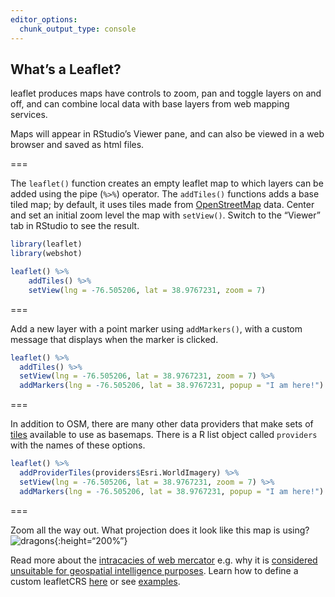 ```yaml
---
editor_options: 
  chunk_output_type: console
---
```


## What's a Leaflet?

leaflet produces maps have controls to zoom, pan and toggle layers on and off, and can combine local data with base layers from web mapping services. 

Maps will appear in RStudio's Viewer pane, and can also be viewed in a web browser and saved as html files.

===

The `leaflet()` function creates an empty leaflet map to which layers can be added using the pipe (`%>%`) operator. The `addTiles()` functions adds a base tiled map; by default, it uses tiles made from [OpenStreetMap](https://www.openstreetmap.org/) data. Center and set an initial zoom level the map with `setView()`. Switch to the "Viewer" tab in RStudio to see the result.

```r
library(leaflet)
library(webshot)

leaflet() %>%
    addTiles() %>%
    setView(lng = -76.505206, lat = 38.9767231, zoom = 7)

```

===

Add a new layer with a point marker using `addMarkers()`, with a custom message that displays when the marker is clicked. 

```r
leaflet() %>%
  addTiles() %>%
  setView(lng = -76.505206, lat = 38.9767231, zoom = 7) %>%
  addMarkers(lng = -76.505206, lat = 38.9767231, popup = "I am here!")

```

===

In addition to OSM, there are many other data providers that make sets of [tiles](https://wiki.openstreetmap.org/wiki/Tiles) available to use as basemaps. There is a R list object called `providers` with the names of these options. 

```r
leaflet() %>%
  addProviderTiles(providers$Esri.WorldImagery) %>%
  setView(lng = -76.505206, lat = 38.9767231, zoom = 7) %>%
  addMarkers(lng = -76.505206, lat = 38.9767231, popup = "I am here!")

```

===

Zoom all the way out. What projection does it look like this map is using? 
![dragons]({{ site.baseurl }}/images/dragons.png){:height="200%"}

Read more about the [intracacies of web mercator](https://www.researchgate.net/publication/265895464_Implications_of_Web_Mercator_and_Its_Use_in_Online_Mapping) e.g. why it is [considered unsuitable for geospatial intelligence purposes](https://www.slideshare.net/NGA_GEOINT/ngas-position-on-webmercator). Learn how to define a custom leafletCRS [here](https://rstudio.github.io/leaflet/projections.html) or see [examples](http://rpubs.com/bhaskarvk/leaflet-polarmaps).